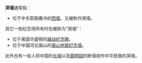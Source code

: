 '''哭墙'''通常指：
*位于中东耶路撒冷的[[西墙|西墙]]，又被称作哭墙。

其它一些纪念场所有时也被称为“哭墙”：
*位于美国华盛顿的[[越战纪念碑|越战纪念碑]]。
*位于中国河北唐山的[[唐山地震纪念墙|唐山地震纪念墙]]。

此外也有一些人将中国的[[长城|长城]]以及[[圆明园|圆明园]]的断墙视作中华民族的哭墙。

{{消歧義|K|Cat=二字地名消歧义}}